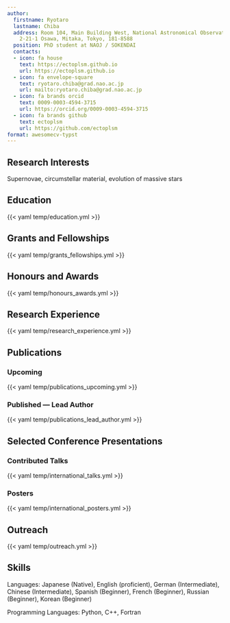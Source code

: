 ```yaml
---
author:
  firstname: Ryotaro
  lastname: Chiba
  address: Room 104, Main Building West, National Astronomical Observatory of Japan,
    2-21-1 Osawa, Mitaka, Tokyo, 181-8588
  position: PhD student at NAOJ / SOKENDAI
  contacts:
  - icon: fa house
    text: https://ectoplsm.github.io
    url: https://ectoplsm.github.io
  - icon: fa envelope-square
    text: ryotaro.chiba@grad.nao.ac.jp
    url: mailto:ryotaro.chiba@grad.nao.ac.jp
  - icon: fa brands orcid
    text: 0009-0003-4594-3715
    url: https://orcid.org/0009-0003-4594-3715
  - icon: fa brands github
    text: ectoplsm
    url: https://github.com/ectoplsm
format: awesomecv-typst
---
```


## Research Interests

Supernovae, circumstellar material, evolution of massive stars

## Education

{{< yaml temp/education.yml >}}

## Grants and Fellowships

{{< yaml temp/grants_fellowships.yml >}}

## Honours and Awards

{{< yaml temp/honours_awards.yml >}}

## Research Experience

{{< yaml temp/research_experience.yml >}}

## Publications

### Upcoming

{{< yaml temp/publications_upcoming.yml >}}

### Published — Lead Author

{{< yaml temp/publications_lead_author.yml >}}

## Selected Conference Presentations

### Contributed Talks

{{< yaml temp/international_talks.yml >}}

### Posters

{{< yaml temp/international_posters.yml >}}

## Outreach 

{{< yaml temp/outreach.yml >}}

## Skills

Languages: Japanese (Native), English (proficient), German (Intermediate), Chinese (Intermediate), Spanish (Beginner), French (Beginner), Russian (Beginner), Korean (Beginner)

Programming Languages: Python, C++, Fortran

